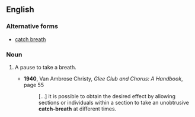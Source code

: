 ==English==

===Alternative forms===
* [[catch breath]]

===Noun===
{{en-noun|head=[[catch]]-[[breath]]}}

# {{context|drama|singing}} A pause to take a breath.
#* '''1940''', Van Ambrose Christy, ''Glee Club and Chorus: A Handbook'', page 55
#*: […] it is possible to obtain the desired effect by allowing sections or individuals within a section to take an unobtrusive '''catch-breath''' at different times.